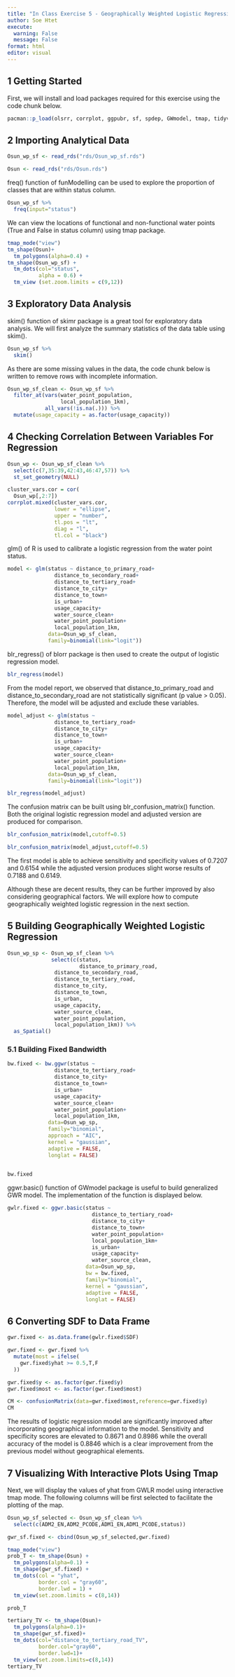 ```yaml
---
title: "In Class Exercise 5 - Geographically Weighted Logistic Regression And Applications"
author: Soe Htet
execute: 
  warning: False
  message: False
format: html
editor: visual
---
```


## 1 Getting Started

First, we will install and load packages required for this exercise using the code chunk below.

```r
pacman::p_load(olsrr, corrplot, ggpubr, sf, spdep, GWmodel, tmap, tidyverse, gtsummary,funModeling,blorr,skimr,caret)
```

## 2 Importing Analytical Data

```r
Osun_wp_sf <- read_rds("rds/Osun_wp_sf.rds")
```

```r
Osun <- read_rds("rds/Osun.rds")
```

freq() function of funModelling can be used to explore the proportion of classes that are within status column.

```r
Osun_wp_sf %>%
  freq(input="status")
```

We can view the locations of functional and non-functional water points (True and False in status column) using tmap package.

```r
tmap_mode("view")
tm_shape(Osun)+
  tm_polygons(alpha=0.4) + 
tm_shape(Osun_wp_sf) +
  tm_dots(col="status",
          alpha = 0.6) +
  tm_view (set.zoom.limits = c(9,12))
```

## 3 Exploratory Data Analysis

skim() function of skimr package is a great tool for exploratory data analysis. We will first analyze the summary statistics of the data table using skim().

```r
Osun_wp_sf %>%
  skim()
```

As there are some missing values in the data, the code chunk below is written to remove rows with incomplete information.

```r
Osun_wp_sf_clean <- Osun_wp_sf %>%
  filter_at(vars(water_point_population,
                 local_population_1km),
            all_vars(!is.na(.))) %>%
  mutate(usage_capacity = as.factor(usage_capacity))
```

## 4 Checking Correlation Between Variables For Regression

```r
Osun_wp <- Osun_wp_sf_clean %>%
  select(c(7,35:39,42:43,46:47,57)) %>%
  st_set_geometry(NULL)
```

```r
cluster_vars.cor = cor(
  Osun_wp[,2:7])
corrplot.mixed(cluster_vars.cor,
               lower = "ellipse",
               upper = "number",
               tl.pos = "lt",
               diag = "l",
               tl.col = "black")
```

glm() of R is used to calibrate a logistic regression from the water point status.

```r
model <- glm(status ~ distance_to_primary_road+
               distance_to_secondary_road+
               distance_to_tertiary_road+
               distance_to_city+
               distance_to_town+
               is_urban+
               usage_capacity+
               water_source_clean+
               water_point_population+
               local_population_1km,
             data=Osun_wp_sf_clean,
             family=binomial(link="logit"))
```

blr_regress() of blorr package is then used to create the output of logistic regression model.

```r
blr_regress(model)
```

From the model report, we observed that distance_to_primary_road and distance_to_secondary_road are not statistically significant (p value \> 0.05). Therefore, the model will be adjusted and exclude these variables.

```r
model_adjust <- glm(status ~
               distance_to_tertiary_road+
               distance_to_city+
               distance_to_town+
               is_urban+
               usage_capacity+
               water_source_clean+
               water_point_population+
               local_population_1km,
             data=Osun_wp_sf_clean,
             family=binomial(link="logit"))
```

```r
blr_regress(model_adjust)
```

The confusion matrix can be built using blr_confusion_matrix() function. Both the original logistic regression model and adjusted version are produced for comparison.

```r
blr_confusion_matrix(model,cutoff=0.5)
```

```r
blr_confusion_matrix(model_adjust,cutoff=0.5)
```

The first model is able to achieve sensitivity and specificity values of 0.7207 and 0.6154 while the adjusted version produces slight worse results of 0.7188 and 0.6149.

Although these are decent results, they can be further improved by also considering geographical factors. We will explore how to compute geographically weighted logistic regression in the next section.

## 5 Building Geographically Weighted Logistic Regression

```r
Osun_wp_sp <- Osun_wp_sf_clean %>%
              select(c(status,
                       distance_to_primary_road,
               distance_to_secondary_road,
               distance_to_tertiary_road,
               distance_to_city,
               distance_to_town,
               is_urban,
               usage_capacity,
               water_source_clean,
               water_point_population,
               local_population_1km)) %>%
  as_Spatial()
```

### 5.1 Building Fixed Bandwidth

```r
bw.fixed <- bw.ggwr(status ~
               distance_to_tertiary_road+
               distance_to_city+
               distance_to_town+
               is_urban+
               usage_capacity+
               water_source_clean+
               water_point_population+
               local_population_1km,
             data=Osun_wp_sp,
             family="binomial",
             approach = "AIC",
             kernel = "gaussian",
             adaptive = FALSE,
             longlat = FALSE)
                     
```

```r
bw.fixed
```

ggwr.basic() function of GWmodel package is useful to build generalized GWR model. The implementation of the function is displayed below.

```r
gwlr.fixed <- ggwr.basic(status ~
                           distance_to_tertiary_road+
                           distance_to_city+
                           distance_to_town+
                           water_point_population+
                           local_population_1km+
                           is_urban+
                           usage_capacity+
                           water_source_clean,
                         data=Osun_wp_sp,
                         bw = bw.fixed,
                         family="binomial",
                         kernel = "gaussian",
                         adaptive = FALSE,
                         longlat = FALSE)
```

## 6 Converting SDF to Data Frame

```r
gwr.fixed <- as.data.frame(gwlr.fixed$SDF)
```

```r
gwr.fixed <- gwr.fixed %>%
  mutate(most = ifelse(
    gwr.fixed$yhat >= 0.5,T,F
  ))
```

```r
gwr.fixed$y <- as.factor(gwr.fixed$y)
gwr.fixed$most <- as.factor(gwr.fixed$most)
```

```r
CM <- confusionMatrix(data=gwr.fixed$most,reference=gwr.fixed$y)
CM
```

The results of logistic regression model are significantly improved after incorporating geographical information to the model. Sensitivity and specificity scores are elevated to 0.8671 and 0.8986 while the overall accuracy of the model is 0.8846 which is a clear improvement from the previous model without geographical elements.

## 7 Visualizing With Interactive Plots Using Tmap

Next, we will display the values of yhat from GWLR model using interactive tmap mode. The following columns will be first selected to facilitate the plotting of the map.

```r
Osun_wp_sf_selected <- Osun_wp_sf_clean %>%
  select(c(ADM2_EN,ADM2_PCODE,ADM1_EN,ADM1_PCODE,status))
```

```r
gwr_sf.fixed <- cbind(Osun_wp_sf_selected,gwr.fixed)
```

```r
tmap_mode("view")
prob_T <- tm_shape(Osun) +
  tm_polygons(alpha=0.1) +
  tm_shape(gwr_sf.fixed) +
  tm_dots(col = "yhat",
          border.col = "gray60",
          border.lwd = 1) +
  tm_view(set.zoom.limits = c(8,14))

prob_T
```

```r
tertiary_TV <- tm_shape(Osun)+
  tm_polygons(alpha=0.1)+
  tm_shape(gwr_sf.fixed)+
  tm_dots(col="distance_to_tertiary_road_TV",
          border.col="gray60",
          border.lwd=1)+
  tm_view(set.zoom.limits=c(8,14))
tertiary_TV
```
